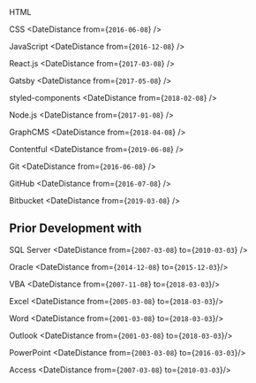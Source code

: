 <Skills>
HTML <DateDistance from={`2016-06-08`} />

CSS <DateDistance from={`2016-06-08`} />

JavaScript <DateDistance from={`2016-12-08`} />

React.js <DateDistance from={`2017-03-08`} />

Gatsby <DateDistance from={`2017-05-08`} />

styled-components <DateDistance from={`2018-02-08`} />

Node.js <DateDistance from={`2017-01-08`} />

GraphCMS <DateDistance from={`2018-04-08`} />

Contentful <DateDistance from={`2019-06-08`} />

Git <DateDistance from={`2016-06-08`} />

GitHub <DateDistance from={`2016-07-08`} />

Bitbucket <DateDistance from={`2019-03-08`} />

## Prior Development with

SQL Server <DateDistance from={`2007-03-08`} to={`2010-03-03`} />

Oracle <DateDistance from={`2014-12-08`} to={`2015-12-03`}/>

VBA <DateDistance from={`2007-11-08`} to={`2018-03-03`}/>

Excel <DateDistance from={`2005-03-08`} to={`2018-03-03`}/>

Word <DateDistance from={`2001-03-08`} to={`2018-03-03`}/>

Outlook <DateDistance from={`2001-03-08`} to={`2018-03-03`}/>

PowerPoint <DateDistance from={`2003-03-08`} to={`2016-03-03`}/>

Access <DateDistance from={`2007-03-08`} to={`2010-03-03`}/>

</Skills>
